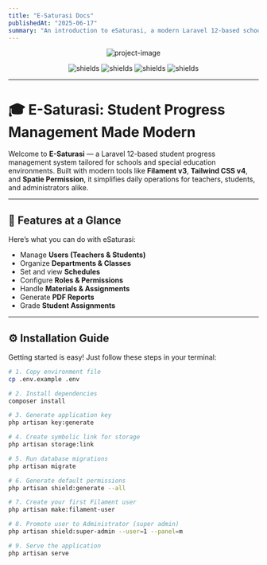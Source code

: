 ```yaml
---
title: "E-Saturasi Docs"
publishedAt: "2025-06-17"
summary: "An introduction to eSaturasi, a modern Laravel 12-based school progress management system built with Filament and TailwindCSS 4."
---
```


<p align="center">
  <img src="https://raw.githubusercontent.com/superti4r/esaturasi/refs/heads/main/public/esaturasi-header.svg" alt="project-image" />
</p>

<p align="center">
  <img src="https://img.shields.io/badge/PHP-8.4-brightgreen" alt="shields" />
  <img src="https://img.shields.io/badge/Laravel-12-red?logo=laravel&logoColor=white" alt="shields" />
  <img src="https://img.shields.io/badge/Filament-3.3-6366f1?logo=laravel&logoColor=white" alt="shields" />
  <img src="https://img.shields.io/badge/Tailwind-4-06b6d4?logo=tailwindcss&logoColor=white" alt="shields" />
</p>

---

# 🎓 E-Saturasi: Student Progress Management Made Modern

Welcome to **E-Saturasi** — a Laravel 12-based student progress management system tailored for schools and special education environments. Built with modern tools like **Filament v3**, **Tailwind CSS v4**, and **Spatie Permission**, it simplifies daily operations for teachers, students, and administrators alike.

---

## 🧩 Features at a Glance

Here’s what you can do with eSaturasi:

- Manage **Users (Teachers & Students)**
- Organize **Departments & Classes**
- Set and view **Schedules**
- Configure **Roles & Permissions**
- Handle **Materials & Assignments**
- Generate **PDF Reports**
- Grade **Student Assignments**

---

## ⚙️ Installation Guide

Getting started is easy! Just follow these steps in your terminal:

```bash
# 1. Copy environment file
cp .env.example .env

# 2. Install dependencies
composer install

# 3. Generate application key
php artisan key:generate

# 4. Create symbolic link for storage
php artisan storage:link

# 5. Run database migrations
php artisan migrate

# 6. Generate default permissions
php artisan shield:generate --all

# 7. Create your first Filament user
php artisan make:filament-user

# 8. Promote user to Administrator (super admin)
php artisan shield:super-admin --user=1 --panel=m

# 9. Serve the application
php artisan serve
